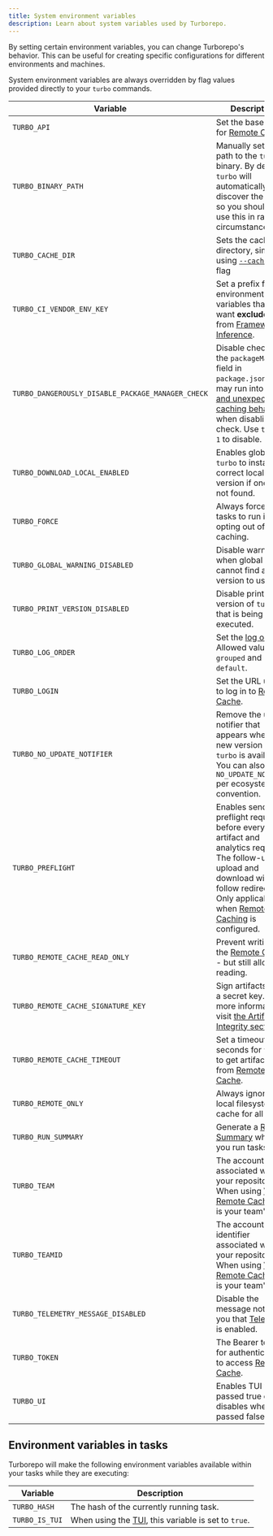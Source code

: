 ```yaml
---
title: System environment variables
description: Learn about system variables used by Turborepo.
---
```



By setting certain environment variables, you can change Turborepo's behavior. This can be useful for creating specific configurations for different environments and machines.

System environment variables are always overridden by flag values provided directly to your `turbo` commands.

| Variable                                          | Description                                                                                                                                                                                                                                                 |
| ------------------------------------------------- | ----------------------------------------------------------------------------------------------------------------------------------------------------------------------------------------------------------------------------------------------------------- |
| `TURBO_API`                                       | Set the base URL for [Remote Cache](/repo/docs/core-concepts/remote-caching).                                                                                                                                                                               |
| `TURBO_BINARY_PATH`                               | Manually set the path to the `turbo` binary. By default, `turbo` will automatically discover the binary so you should only use this in rare circumstances.                                                                                                  |
| `TURBO_CACHE_DIR`                                 | Sets the cache directory, similar to using [`--cache-dir`](/repo/docs/reference/run#--cache-dir-path) flag                                                                                                                                                  |
| `TURBO_CI_VENDOR_ENV_KEY`                         | Set a prefix for environment variables that you want **excluded** from [Framework Inference](/repo/docs/crafting-your-repository/using-environment-variables#framework-inference).                                                                          |
| `TURBO_DANGEROUSLY_DISABLE_PACKAGE_MANAGER_CHECK` | Disable checking the `packageManager` field in `package.json`. You may run into [errors and unexpected caching behavior](/repo/docs/reference/configuration#dangerouslydisablepacakgemanagercheck) when disabling this check. Use `true` or `1` to disable. |
| `TURBO_DOWNLOAD_LOCAL_ENABLED`                    | Enables global `turbo` to install the correct local version if one is not found.                                                                                                                                                                            |
| `TURBO_FORCE`                                     | Always force all tasks to run in full, opting out of all caching.                                                                                                                                                                                           |
| `TURBO_GLOBAL_WARNING_DISABLED`                   | Disable warning when global `turbo` cannot find a local version to use.                                                                                                                                                                                     |
| `TURBO_PRINT_VERSION_DISABLED`                    | Disable printing the version of `turbo` that is being executed.                                                                                                                                                                                             |
| `TURBO_LOG_ORDER`                                 | Set the [log order](/repo/docs/reference/run#--log-order-option). Allowed values are `grouped` and `default`.                                                                                                                                               |
| `TURBO_LOGIN`                                     | Set the URL used to log in to [Remote Cache](/repo/docs/core-concepts/remote-caching).                                                                                                                                                                      |
| `TURBO_NO_UPDATE_NOTIFIER`                        | Remove the update notifier that appears when a new version of `turbo` is available. You can also use `NO_UPDATE_NOTIFIER` per ecosystem convention.                                                                                                         |
| `TURBO_PREFLIGHT`                                 | Enables sending a preflight request before every cache artifact and analytics request. The follow-up upload and download will follow redirects. Only applicable when [Remote Caching](/repo/docs/core-concepts/remote-caching) is configured.               |
| `TURBO_REMOTE_CACHE_READ_ONLY`                    | Prevent writing to the [Remote Cache](/repo/docs/core-concepts/remote-caching) - but still allow reading.                                                                                                                                                   |
| `TURBO_REMOTE_CACHE_SIGNATURE_KEY`                | Sign artifacts with a secret key. For more information, visit [the Artifact Integrity section](/repo/docs/core-concepts/remote-caching#artifact-integrity-and-authenticity-verification).                                                                   |
| `TURBO_REMOTE_CACHE_TIMEOUT`                      | Set a timeout in seconds for `turbo` to get artifacts from [Remote Cache](/repo/docs/core-concepts/remote-caching).                                                                                                                                         |
| `TURBO_REMOTE_ONLY`                               | Always ignore the local filesystem cache for all tasks.                                                                                                                                                                                                     |
| `TURBO_RUN_SUMMARY`                               | Generate a [Run Summary](/repo/docs/reference/run#--summarize) when you run tasks.                                                                                                                                                                          |
| `TURBO_TEAM`                                      | The account name associated with your repository. When using [Vercel Remote Cache](https://vercel.com/docs/monorepos/remote-caching#vercel-remote-cache), this is your team's slug.                                                                         |
| `TURBO_TEAMID`                                    | The account identifier associated with your repository. When using [Vercel Remote Cache](https://vercel.com/docs/monorepos/remote-caching#vercel-remote-cache), this is your team's ID.                                                                     |
| `TURBO_TELEMETRY_MESSAGE_DISABLED`                | Disable the message notifying you that [Telemetry](/repo/docs/telemetry) is enabled.                                                                                                                                                                        |
| `TURBO_TOKEN`                                     | The Bearer token for authentication to access [Remote Cache](/repo/docs/core-concepts/remote-caching).                                                                                                                                                      |
| `TURBO_UI`                                        | Enables TUI when passed true or 1, disables when passed false or 0.                                                                                                                                                                                         |

## Environment variables in tasks

Turborepo will make the following environment variables available within your tasks while they are executing:

| Variable       | Description                                                                                  |
| -------------- | -------------------------------------------------------------------------------------------- |
| `TURBO_HASH`   | The hash of the currently running task.                                                      |
| `TURBO_IS_TUI` | When using the [TUI](/repo/docs/reference/configuration#ui), this variable is set to `true`. |
